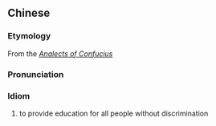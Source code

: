 {{also|有教无类}}
==Chinese==
{{zh-forms|s=有教无类}}

===Etymology===
From the ''[[w:Analects of Confucius|Analects of Confucius]]''

===Pronunciation===
{{zh-pron
|m=yǒu jiào wú lèi
|c=jau5 gaau3 mou4 leoi6
|cat=id
}}

===Idiom===
{{zh-idiom}}

# to provide education for all people without discrimination
